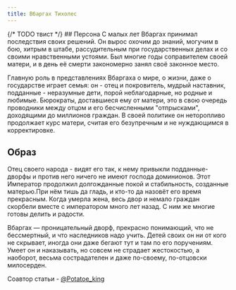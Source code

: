 ```yaml
---
title: Вбаргах Тихолес
---
```


<CharacterCard data="canons" name="Вбаргах Тихолес" />

<NiheriaRuler/>
{/* TODO твист */}
## Персона
С малых лет Вбаргах принимал последствия своих решений. Он вырос охочим до знаний, могучим в бою, хитрым в штабе, рассудительным при государственных делах и со своими нравственными устоями. Был многие годы соправителем своей матери, и в день её смерти закономерно занял своё законное место.

Главную роль в представлениях Вбаргаха о мире, о жизни, даже о государстве играет семья: он - отец и покровитель, мудрый наставник, подданные - неразумные дети, порой неблагодарные, но родные и любимые. Бюрократы, доставшиеся ему от матери, это в свою очередь проводники между отцом и его бесчисленными "отпрысками", доходящими до миллионов граждан. В своей политике он неторопливо продолжает курс матери, считая его безупречным и не нуждающимся в корректировке.

## Образ
Отец своего народа - видят его так, к нему привыкли подданные-дворфы и против него ничего не имеют господа доминионов. Этот Император продолжил долгожданные покой и стабильность, созданные матерью.При нём тишь да гладь, и кто-то да назовёт его время прекрасным. Когда умерла жена, весь двор и немало граждан скорбели вместе с императором много лет назад. С ним же многие готовы делить и радости.

Вбаргах — проницательный дворф, прекрасно понимающий, что не бессмертный, и что наследников надо учить. Детей своих он ни от кого не скрывает, иногда они даже бегают тут и там по его поручениям. Умеет он и наказывать, но совсем не страдает жестокостью, а наоборот, весьма сострадателен и даже по-своему, по-отцовски милосерден.

<div right>Соавтор статьи - <a href="https://t.me/Potatoe_king">@Potatoe_king</a></div>
<NiheriaRuler/>

